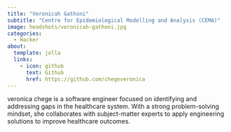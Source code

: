 ```yaml
---
title: "Veronicah Gathoni"
subtitle: "Centre for Epidemiological Modelling and Analysis (CEMA)"
image: headshots/veronicah-gathoni.jpg
categories:
  - Hacker
about:
  template: jolla
  links:
    - icon: github
      text: Github
      href: https://github.com/chegeveronica
---
```


veronica chege is a software engineer focused on identifying and addressing gaps in the healthcare system. With a strong problem-solving mindset, she collaborates with subject-matter experts to apply engineering solutions to improve healthcare outcomes.

